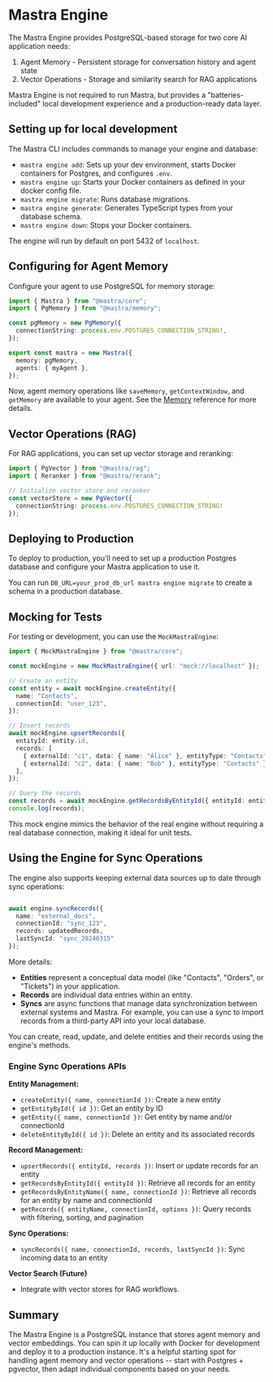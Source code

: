 # Mastra Engine

The Mastra Engine provides PostgreSQL-based storage for two core AI application needs:

1. Agent Memory - Persistent storage for conversation history and agent state
2. Vector Operations - Storage and similarity search for RAG applications

Mastra Engine is not required to run Mastra, but provides a "batteries-included" local development experience and a production-ready data layer.

## Setting up for local development

The Mastra CLI includes commands to manage your engine and database:

- `mastra engine add`: Sets up your dev environment, starts Docker containers for Postgres, and configures `.env`.
- `mastra engine up`: Starts your Docker containers as defined in your docker config file.
- `mastra engine migrate`: Runs database migrations.
- `mastra engine generate`: Generates TypeScript types from your database schema.
- `mastra engine down`: Stops your Docker containers.

The engine will run by default on port 5432 of `localhost`.

## Configuring for Agent Memory

Configure your agent to use PostgreSQL for memory storage:

```typescript
import { Mastra } from "@mastra/core";
import { PgMemory } from "@mastra/memory";

const pgMemory = new PgMemory({
  connectionString: process.env.POSTGRES_CONNECTION_STRING!,
});

export const mastra = new Mastra({
  memory: pgMemory,
  agents: { myAgent },
});
```

Now, agent memory operations like `saveMemory`, `getContextWindow`, and `getMemory` are available to your agent. See the [Memory](../agents/memory.mdx) reference for more details.

## Vector Operations (RAG)

For RAG applications, you can set up vector storage and reranking:

```typescript
import { PgVector } from "@mastra/rag";
import { Reranker } from "@mastra/rerank";

// Initialize vector store and reranker
const vectorStore = new PgVector({
  connectionString: process.env.POSTGRES_CONNECTION_STRING!
});
```

## Deploying to Production

To deploy to production, you'll need to set up a production Postgres database and configure your Mastra application to use it. 

You can run `DB_URL=your_prod_db_url mastra engine migrate` to create a schema in a production database.

## Mocking for Tests

For testing or development, you can use the `MockMastraEngine`:

```typescript
import { MockMastraEngine } from "@mastra/core";

const mockEngine = new MockMastraEngine({ url: "mock://localhost" });

// Create an entity
const entity = await mockEngine.createEntity({
  name: "Contacts",
  connectionId: "user_123",
});

// Insert records
await mockEngine.upsertRecords({
  entityId: entity.id,
  records: [
    { externalId: "c1", data: { name: "Alice" }, entityType: "Contacts" },
    { externalId: "c2", data: { name: "Bob" }, entityType: "Contacts" },
  ],
});

// Query the records
const records = await mockEngine.getRecordsByEntityId({ entityId: entity.id });
console.log(records);
```

This mock engine mimics the behavior of the real engine without requiring a real database connection, making it ideal for unit tests.

## Using the Engine for Sync Operations

The engine also supports keeping external data sources up to date through sync operations:

```typescript showLineNumbers copy

await engine.syncRecords({
  name: "external_docs",
  connectionId: "sync_123", 
  records: updatedRecords,
  lastSyncId: "sync_20240315"
});
```

More details:

- **Entities** represent a conceptual data model (like "Contacts", "Orders", or "Tickets") in your application.
- **Records** are individual data entries within an entity.
- **Syncs** are async functions that manage data synchronization between external systems and Mastra. For example, you can use a sync to import records from a third-party API into your local database.

You can create, read, update, and delete entities and their records using the engine's methods.

### Engine Sync Operations APIs

**Entity Management:**

- `createEntity({ name, connectionId })`: Create a new entity
- `getEntityById({ id })`: Get an entity by ID
- `getEntity({ name, connectionId })`: Get entity by name and/or connectionId
- `deleteEntityById({ id })`: Delete an entity and its associated records

**Record Management:**

- `upsertRecords({ entityId, records })`: Insert or update records for an entity
- `getRecordsByEntityId({ entityId })`: Retrieve all records for an entity
- `getRecordsByEntityName({ name, connectionId })`: Retrieve all records for an entity by name and connectionId
- `getRecords({ entityName, connectionId, options })`: Query records with filtering, sorting, and pagination

**Sync Operations:**

- `syncRecords({ name, connectionId, records, lastSyncId })`: Sync incoming data to an entity

**Vector Search (Future)**

- Integrate with vector stores for RAG workflows.

## Summary

The Mastra Engine is a PostgreSQL instance that stores agent memory and vector embeddings. You can spin it up locally with Docker for development and deploy it to a production instance. It's a helpful starting spot for handling agent memory and vector operations -- start with Postgres + pgvector, then adapt individual components based on your needs.
